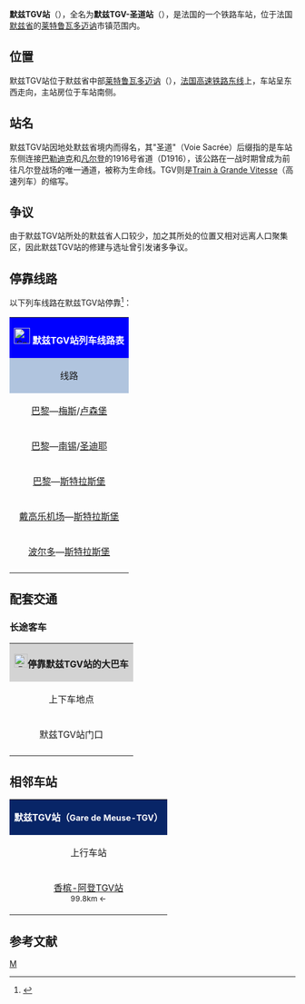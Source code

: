 {{Infobox station
|symbol_top = [[File:_Sncf-logo.svg|32x32px]]
|name =  默兹TGV-圣道站
|native_name = Gare de Meuse TGV - Voie-Sacrée
|native_name_lang = fr
|other_name = 
|image=Gare Meuse TGV23.JPG
|caption=一列高铁列车正在通过默兹TGV站
|borough={{FRA}}[[默兹省|默兹省]][[莱特鲁瓦多迈讷|莱特鲁瓦多迈讷]]
|address=Lieu dit Le Cugnet MONDRECOURT<br>55220 Les Trois Domaines
|coordinates={{coord|48|58|44|N|5|16|14|E|display=inline,title|scale:10000}}
|elevation=276
|owned= [[File:_Sncf-logo.svg|32x32px]]
|opened=2007年6月10日
|status=使用中
|operator= [[File:_Sncf-logo.svg|32x32px]]
|lines=[[法国高速铁路东线|法国高速铁路东线]], [[TGV|TGV]]
|platform=2
|tracks=2 + 2通过线
|hours = 周一至周五：6:00~22:15<br>周六、周日及节假日：7:30~22:15
|structure = 高铁客运车站
|passengers=178,894人次<ref>{{Cite web|url=https://ressources.data.sncf.com/explore/dataset/frequentation-gares/?sort=voyageurs_2014&q=meuse|title=Fréquentation en gares|accessdate=2017-12-30|author=SNCF|date=|language=法语|publisher=SNCF Open Data|archive-date=2020-05-05|archive-url=https://web.archive.org/web/20200505144002/https://ressources.data.sncf.com/explore/dataset/frequentation-gares/?sort=voyageurs_2014&q=meuse|dead-url=no}}</ref>
|pass_year=2016年
|other_services_collapsible = yes
|other_services = {{Infobox
|child = yes
|label1=摆渡巴士
|data1=→[[巴勒迪克|巴勒迪克]]<br>→[[科梅尔西|科梅尔西]]<br>→[[凡尔登|凡尔登]]
|label2=默兹省城际客运
|data2=02号线
}}
}}
'''默兹TGV站'''（{{lang-fr|Gare de Meuse TGV}}），全名为'''默兹TGV-圣道站'''（{{lang-fr|Gare de Meuse TGV - Voie Sacrée}}），是法国的一个铁路车站，位于法国[[默兹省|默兹省]]的[[莱特鲁瓦多迈讷|莱特鲁瓦多迈讷]]市镇范围内。

==位置==

默兹TGV站位于默兹省中部[[莱特鲁瓦多迈讷|莱特鲁瓦多迈讷]]（{{lang-fr|Les Trois Domaines}}），[[法国高速铁路东线|法国高速铁路东线]]上，车站呈东西走向，主站房位于车站南侧。

==站名==

默兹TGV站因地处默兹省境内而得名，其"圣道"（Voie Sacrée）后缀指的是车站东侧连接[[巴勒迪克|巴勒迪克]]和[[凡尔登|凡尔登]]的1916号省道（D1916），该公路在一战时期曾成为前往凡尔登战场的唯一通道，被称为生命线。TGV则是[[法国高速列车|Train à Grande Vitesse]]（高速列车）的缩写。

==争议==

由于默兹TGV站所处的默兹省人口较少，加之其所处的位置又相对远离人口聚集区，因此默兹TGV站的修建与选址曾引发诸多争议。

== 停靠线路 ==

{{动态列表|最后更新时间：2017年12月30日。本章节内容仅供参考，不排除因施工或罢工而引发的临时性变更。欢迎修正和补充}}

以下列车线路在默兹TGV站停靠<ref>{{Cite web|url=http://www.sncf.com/fr/gare/horaires/meuse-tgv|title=默兹TGV站实时列车时刻表|accessdate=2016-05-05|author=SNCF|date=|language=法语|publisher=SNCF|archive-url=https://web.archive.org/web/20160617130508/http://www.sncf.com/fr/gare/horaires/meuse-tgv|archive-date=2016-06-17|dead-url=yes}}</ref>：

{| class="wikitable mw-collapsible" 
|colspan="5" style="background:#0000FF" align="center" |[[File:Sncf-logo.svg|28x28px]] <font color=#FFFFFF>'''默兹TGV站列车线路表'''</font>
|-
!style="background:#B0C4DE"| 线路
!style="background:#B0C4DE"|车种
!style="background:#B0C4DE"|上一站
!style="background:#B0C4DE"|下一站
!style="background:#B0C4DE"|大致运行频率{{noteTag|name=noteA}}
|-
|[[巴黎东站|巴黎]]—[[梅斯城站|梅斯]]/[[卢森堡车站|卢森堡]]
| rowspan="5" align="center" |'''[[TGV|TGV]]'''
|[[巴黎东站|巴黎]]
|[[梅斯城站|梅斯]]
|每天1~2趟
|-
|[[巴黎东站|巴黎]]—[[南锡城站|南锡]]/[[孚日圣迪耶站|圣迪耶]]
|[[巴黎东站|巴黎]]
|[[南锡城站|南锡]]
|每天2趟左右
|-
|[[巴黎东站|巴黎]]—[[斯特拉斯堡城站|斯特拉斯堡]]
|[[香槟-阿登TGV站|香槟-阿登TGV]]
|[[斯特拉斯堡城站|斯特拉斯堡]]
|每天1~2趟
|-
|[[戴高乐机场2号航站楼站|戴高乐机场]]—[[斯特拉斯堡城站|斯特拉斯堡]]
|[[香槟-阿登TGV站|香槟-阿登TGV]]
|[[洛林TGV站|洛林TGV]]
|每天1~2趟
|-
|[[波尔多圣让站|波尔多]]—[[斯特拉斯堡城站|斯特拉斯堡]]
|[[香槟-阿登TGV站|香槟-阿登TGV]]
|[[洛林TGV站|洛林TGV]]
|每天1趟
|-
|colspan="5" style="background:#FFFFFF"|{{noteFoot|1=
{{noteTag|name=noteA|1=在本栏中，往返1次为"1趟"}}
}}
|}

==配套交通==
===长途客车===

{| class="wikitable mw-collapsible" 
|colspan="3" align="center" style="background:#D3D3D3" |[[File:BSicon_BUS.svg|24x24px]]'''停靠默兹TGV站的大巴车'''
|-
!align="center" |上下车地点
!align="center" |运营单位
!align="center" |主要线路及目的地{{noteTag|name=noteA}}
|-
|align="center" |默兹TGV站门口
|align="center" |默兹省城际客运<br><ref>{{Cite web|url=https://www.simplicim-lorraine.eu/fr/part9/lignes-regulieres/1028|title=LIGNES RÉGULIÈRES|accessdate=2017-12-30|author= |date=|language=法语|publisher=Simplicim-Lorraine}}</ref>
|
* 02号线{{noteTag|name=noteC}}：[[凡尔登|凡尔登]]、[[莱特鲁瓦多迈讷|莱特鲁瓦多迈讷]]、[[巴勒迪克|巴勒迪克]]
* 摆渡巴士{{noteTag|name=noteB}}：
** [[科梅尔西|科梅尔西]]
** [[巴勒迪克|巴勒迪克]]
** [[凡尔登|凡尔登]]
|-
|colspan="3" style="background:#FFFFFF"|{{noteFoot|1=
{{noteTag|name=noteA|1=本栏不包括可以联程中转前往的目的地}}
{{noteTag|name=noteB|1=其车票可与SNCF的同线路车票通用}}
{{noteTag|name=noteC|1=每日往返一趟，每周六停运}}
}}
|}

== 相邻车站 ==
{|class="wikitable mw-collapsible" style="margin: 0 auto; width:56em;"
|colspan="3"  style="background:#082567" align="center"|<font color=#FFFFFF>'''默兹TGV站（<span style="font-size:11pt;">Gare de Meuse-TGV</span>）'''</font>
|-
!上行车站
!线路
!下行车站
|-
|align="center" |[[香槟-阿登TGV站|香槟-阿登TGV站]]<br><span style="font-size:small">99.8km ←</span>
|align="center" |'''[[法国高速铁路东线|法国高速铁路东线]]'''
|align="center" |→<div style="display:inline-block; text-align:left; vertical-align:middle;">↗（联络线）→……<span style="font-size:small">→ 78.6km</span>→[[梅斯城站|梅斯城站]]<br>（正线）<span style="font-size:small">→ 67.8km</span>→[[洛林TGV站|洛林TGV站]]<br>↘（联络线）→……<span style="font-size:small">→ 80.3km</span>→[[南锡城站|南锡城站]]</div>
|}

== 参考文献 ==
{{Reflist}}

{{法国主要火车站列表}}

[[Category:默茲省鐵路車站|M]]